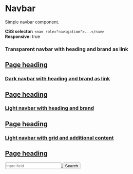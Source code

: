 
<Meta
  title="Components/Navbar"
/>

# Navbar
Simple navbar component.

**CSS selector:** `<nav role="navigation">...</nav>` <br/>
**Responsive:** true

### Transparent navbar with heading and brand as link
<Canvas>
  <nav role="navigation">
    <a aria-label='Open seb.se in new tab' href='http://www.seb.se' target='_blank' class='brand'/>
    <h1 class="mx-4">Page heading</h1>
  </nav>
</Canvas>

### Dark navbar with heading and brand as link
<Canvas>
  <nav role="navigation" class="bg-dark">
    <a aria-label='Open seb.se in new tab' href='http://www.seb.se' target='_blank' class='brand'/>
    <h1 class="mx-4">Page heading</h1>
  </nav>
</Canvas>

### Light navbar with heading and brand
<Canvas>
  <nav role="navigation" class="bg-light">
    <div class='brand'/>
    <h1 class="mx-4">Page heading</h1>
  </nav>
</Canvas>

### Light navbar with grid and additional content

<Canvas>
  <nav role="navigation" class="bg-light">
    <div class='brand'/>
    <div class="container-fluid">
      <div class="row justify-content-between align-items-center">
        <div class="col-auto">
          <h1>Page heading</h1>
        </div>
        <div class="col-auto">
          <div class="group size-sm">
            <input type="text" placeholder="Input field"/>
            <button type="button" class="ghost">Search</button>
          </div>
        </div>
      </div>
    </div>
  </nav>
</Canvas>
